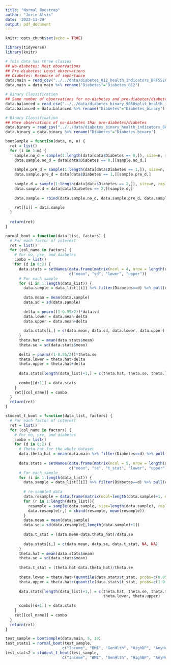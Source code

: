 ```yaml
---
title: "Normal Boostrap"
author: "Jorie Alvis"
date: '2022-11-29'
output: pdf_document
---
```


```r
knitr::opts_chunk$set(echo = TRUE)

library(tidyverse)
library(knitr)
```

```r
# This data has three classes
## No-diabetes: Most observations
## Pre-diabetes: Least observations
## Diabetes: Response of importance
data.main = read_csv("../../data/diabetes_012_health_indicators_BRFSS2015.csv")
data.main = data.main %>% rename("Diabetes"="Diabetes_012")

# Binary Classification
## Same number of observations for no-diabetes and pre-diabetes/diabetes
data.balanced = read_csv("../../data/diabetes_binary_5050split_health_indicators_BRFSS2015.csv")
data.balanced = data.balanced %>% rename("Diabetes"="Diabetes_binary")

# Binary Classification
## More observations of no-diabetes than pre-diabetes/diabetes
data.binary = read_csv("../../data/diabetes_binary_health_indicators_BRFSS2015.csv")
data.binary = data.binary %>% rename("Diabetes"="Diabetes_binary")
```

```r
bootSample = function(data, m, n) {
  ret = list()
  for (i in 1:m) {
    sample.no_d = sample(1:length(data[data$Diabetes == 0,]), size=n, replace=TRUE)
    data.sample.no_d = data[data$Diabetes == 0,][sample.no_d,]
    
    sample.pre_d = sample(1:length(data[data$Diabetes == 1,]), size=n, replace=TRUE)
    data.sample.pre_d = data[data$Diabetes == 1,][sample.pre_d,]
    
    sample.d = sample(1:length(data[data$Diabetes == 2,]), size=n, replace=TRUE)
    data.sample.d = data[data$Diabetes == 2,][sample.d,]
    
    data.sample = rbind(data.sample.no_d, data.sample.pre_d, data.sample.d)
    
    ret[[i]] = data.sample
  }
  
  return(ret)
}

normal_boot = function(data_list, factors) {
  # For each factor of interest
  ret = list()
  for (col_name in factors) {
    # For no, pre, and diabetes
    combo = list()
    for (d in 0:2) {
      data.stats = setNames(data.frame(matrix(ncol = 4, nrow = length(data_list))),
                            c("mean", "sd", "lower", "upper"))
      # For each sample
      for (i in 1:length(data_list)) {
        data.sample = data_list[[i]] %>% filter(Diabetes==d) %>% pull(col_name)
        
        data.mean = mean(data.sample)
        data.sd = sd(data.sample)
        
        delta = pnorm((1-0.95/2))*data.sd
        data.lower = data.mean-delta
        data.upper = data.mean+delta
        
        data.stats[i,] = c(data.mean, data.sd, data.lower, data.upper)
      }
      theta.hat = mean(data.stats$mean)
      theta.se = sd(data.stats$mean)
      
      delta = pnorm((1-0.95/2))*theta.se
      theta.lower = theta.hat-delta
      theta.upper = theta.hat+delta
      
      data.stats[length(data_list)+1,] = c(theta.hat, theta.se, theta.lower, theta.upper)
      
      combo[[d+1]] = data.stats
    }
    ret[[col_name]] = combo
  }
  return(ret)
}

student_t_boot = function(data_list, factors) {
  # For each factor of interest
  ret = list()
  for (col_name in factors) {
    # For no, pre, and diabetes
    combo = list()
    for (d in 0:2) {
      # Theta hat for the whole dataset
      data.theta_hat = mean(data.main %>% filter(Diabetes==d) %>% pull(col_name))
      
      data.stats = setNames(data.frame(matrix(ncol = 5, nrow = length(data_list))),
                            c("mean", "se", "t_stat", "lower", "upper"))
      # For each sample
      for (i in 1:length(data_list)) {
        data.sample = data_list[[i]] %>% filter(Diabetes==d) %>% pull(col_name)
        
        # re-sampled data
        data.resample = data.frame(matrix(ncol=length(data.sample)+1, nrow=length(data_list)))
        for (r in 1:length(data_list)){
          resample = sample(data.sample, size=length(data.sample), replace=TRUE)
          data.resample[r,] = cbind(resample, mean(resample))
        }
        data.mean = mean(data.sample)
        data.se = sd(data.resample[,length(data.sample)+1])
        
        data.t_stat = (data.mean-data.theta_hat)/data.se
        
        data.stats[i,] = c(data.mean, data.se, data.t_stat, NA, NA)
      }
      theta.hat = mean(data.stats$mean)
      theta.se = sd(data.stats$mean)
      
      theta.t_stat = (theta.hat-data.theta_hat)/theta.se
      
      theta.lower = theta.hat-(quantile(data.stats$t_stat, probs=c(0.05/2))*theta.se)
      theta.upper = theta.hat+(quantile(data.stats$t_stat, probs=c(1-0.05/2))*theta.se)
      
      data.stats[length(data_list)+1,] = c(theta.hat, theta.se, theta.t_stat,
                                           theta.lower, theta.upper)
      
      combo[[d+1]] = data.stats
    }
    ret[[col_name]] = combo
  }
  return(ret)
}
```

```r
test_sample = bootSample(data.main, 5, 10)
test_stats1 = normal_boot(test_sample,
                         c("Income", "BMI", "GenHlth", "HighBP", "AnyHealthcare"))
test_stats2 = student_t_boot(test_sample,
                         c("Income", "BMI", "GenHlth", "HighBP", "AnyHealthcare"))
```
